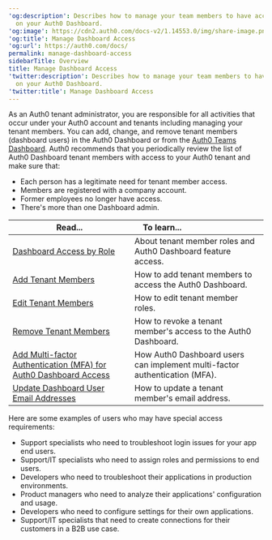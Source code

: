 ---
'og:description': Describes how to manage your team members to have access permissions
  on your Auth0 Dashboard.
'og:image': https://cdn2.auth0.com/docs-v2/1.14553.0/img/share-image.png
'og:title': Manage Dashboard Access
'og:url': https://auth0.com/docs/
permalink: manage-dashboard-access
sidebarTitle: Overview
title: Manage Dashboard Access
'twitter:description': Describes how to manage your team members to have access permissions
  on your Auth0 Dashboard.
'twitter:title': Manage Dashboard Access
---
As an Auth0 tenant administrator, you are responsible for all activities that occur under your Auth0 account and tenants including managing your tenant members. You can add, change, and remove tenant members (dashboard users) in the <Tooltip tip="Auth0 Dashboard: Auth0's main product to configure your services." cta="View Glossary" href="/docs/glossary?term=Auth0+Dashboard">Auth0 Dashboard</Tooltip> or from the [Auth0 Teams Dashboard](/docs/get-started/auth0-teams/tenant-member-management). Auth0 recommends that you periodically review the list of Auth0 Dashboard tenant members with access to your Auth0 tenant and make sure that:

* Each person has a legitimate need for tenant member access.
* Members are registered with a company account.
* Former employees no longer have access.
* There's more than one Dashboard admin.

<table class="table"><thead>
<tr>
<th><strong>Read...</strong></th>
<th><strong>To learn...</strong>                                </th>
</tr>
</thead>
<tbody>
<tr>
<td><a href="/docs/get-started/manage-dashboard-access/feature-access-by-role">Dashboard Access by Role</a></td>
<td>About tenant member roles and Auth0 Dashboard feature access.</td>
</tr>
<tr>
<td><a href="/docs/get-started/manage-dashboard-access/add-dashboard-users">Add Tenant Members</a></td>
<td>How to add tenant members to access the Auth0 Dashboard.</td>
</tr>
<tr>
<td><a href="/docs/get-started/manage-dashboard-access/edit-dashboard-users">Edit Tenant Members</a></td>
<td>How to edit tenant member roles.</td>
</tr>
<tr>
<td><a href="/docs/get-started/manage-dashboard-access/remove-dashboard-users">Remove Tenant Members</a></td>
<td>How to revoke a tenant member's access to the Auth0 Dashboard.</td>
</tr>
<tr>
<td><a href="/docs/get-started/manage-dashboard-access/add-change-remove-mfa">Add Multi-factor Authentication (MFA) for Auth0 Dashboard Access</a></td>
<td>How Auth0 Dashboard users can implement multi-factor authentication (MFA).</td>
</tr>
<tr>
<td><a href="/docs/get-started/manage-dashboard-access/update-dashboard-user-email">Update Dashboard User Email Addresses</a></td>
<td>How to update a tenant member's email address.</td>
</tr>
</tbody>
</table>

Here are some examples of users who may have special access requirements:

* Support specialists who need to troubleshoot login issues for your app end users.
* Support/IT specialists who need to assign roles and permissions to end users.
* Developers who need to troubleshoot their applications in production environments.
* Product managers who need to analyze their applications' configuration and usage.
* Developers who need to configure settings for their own applications.
* Support/IT specialists that need to create connections for their customers in a B2B use case.